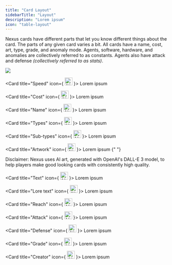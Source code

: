 ```yaml
---
title: "Card Layout"
sidebarTitle: "Layout"
description: "Lorem ipsum"
icon: "table-layout"
---
```



Nexus cards have different parts that let you know different things about the card.
The parts of any given card varies a bit.
All cards have a name, cost, art, type, grade, and anomaly mode.
Agents, software, hardware, and anomalies are collectively referred to as constants.
Agents also have attack and defense _(collectively referred to as stats)_.

<Frame>
  <img src="/images/download/tabletop-simulator.png" />
</Frame>

<br />

<Card 
  title="Speed"
  icon={
  <img
    src="/images/icons/dark.svg"
    alt="Alt text"
    width="24"
    height="24"
  />
}>
  Lorem ipsum

</Card>

<Card 
  title="Cost"
  icon={
  <img
    src="/images/icons/dark.svg"
    alt="Alt text"
    width="24"
    height="24"
  />
}>
  Lorem ipsum

</Card>

<Card 
  title="Name"
  icon={
  <img
    src="/images/icons/dark.svg"
    alt="Alt text"
    width="24"
    height="24"
  />
}>
  Lorem ipsum

</Card>

<Card 
  title="Types"
  icon={
  <img
    src="/images/icons/dark.svg"
    alt="Alt text"
    width="24"
    height="24"
  />
}>
  Lorem ipsum

</Card>

<Card 
  title="Sub-types"
  icon={
  <img
    src="/images/icons/dark.svg"
    alt="Alt text"
    width="24"
    height="24"
  />
}>
  Lorem ipsum

</Card>

<Card 
  title="Artwork"
  icon={
  <img
    src="/images/icons/dark.svg"
    alt="Alt text"
    width="24"
    height="24"
  />
}>
  Lorem ipsum
{" "}

<Warning>
  Disclaimer: Nexus uses AI art, generated with OpenAI's DALL-E 3 model, to help
  players make good looking cards with consistently high quality.
</Warning>

</Card>

<Card 
  title="Text"
  icon={
  <img
    src="/images/icons/dark.svg"
    alt="Alt text"
    width="24"
    height="24"
  />
}>
  Lorem ipsum

</Card>

<Card 
  title="Lore text"
  icon={
  <img
    src="/images/icons/dark.svg"
    alt="Alt text"
    width="24"
    height="24"
  />
}>
  Lorem ipsum

</Card>

<Card 
  title="Reach"
  icon={
  <img
    src="/images/icons/dark.svg"
    alt="Alt text"
    width="24"
    height="24"
  />
}>
  Lorem ipsum

</Card>

<Card 
  title="Attack"
  icon={
  <img
    src="/images/icons/dark.svg"
    alt="Alt text"
    width="24"
    height="24"
  />
}>
  Lorem ipsum

</Card>

<Card 
  title="Defense"
  icon={
  <img
    src="/images/icons/dark.svg"
    alt="Alt text"
    width="24"
    height="24"
  />
}>
  Lorem ipsum

</Card>

<Card 
  title="Grade"
  icon={
  <img
    src="/images/icons/dark.svg"
    alt="Alt text"
    width="24"
    height="24"
  />
}>
  Lorem ipsum

</Card>

  <Card 
  title="Creator"
  icon={
  <img
    src="/images/icons/dark.svg"
    alt="Alt text"
    width="24"
    height="24"
  />
}>
  Lorem ipsum

</Card>

